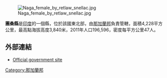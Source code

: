 [[Image:Naga_female_by_retlaw_snellac.jpg|right]]

'''團桑縣'''是[[印度|印度]]的一個縣，位於該國東北部，由[[那加蘭邦|那加蘭邦]]負責管轄，面積4,228平方公里，最高點海拔高度3,840米，2011年人口196,596，密度每平方公里47人。

==外部連結==
* [http://tuensang.nic.in/ Official government site]{{Wayback|url=http://tuensang.nic.in/ |date=20110928194833 }}

{{India-geo-stub}}
[[Category:那加蘭邦|Category:那加蘭邦]]